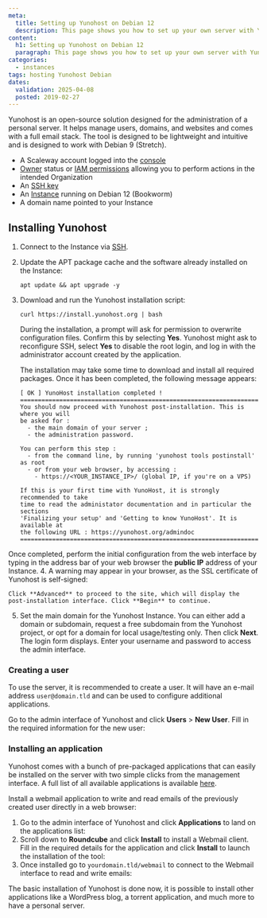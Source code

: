 ```yaml
---
meta:
  title: Setting up Yunohost on Debian 12
  description: This page shows you how to set up your own server with Yunohost
content:
  h1: Setting up Yunohost on Debian 12
  paragraph: This page shows you how to set up your own server with Yunohost
categories:
  - instances
tags: hosting Yunohost Debian
dates:
  validation: 2025-04-08
  posted: 2019-02-27
---
```


Yunohost is an open-source solution designed for the administration of a personal server. It helps manage users, domains, and websites and comes with a full email stack. The tool is designed to be lightweight and intuitive and is designed to work with Debian 9 (Stretch).

<Macro id="requirements" />

- A Scaleway account logged into the [console](https://console.scaleway.com)
- [Owner](/iam/concepts/#owner) status or [IAM permissions](/iam/concepts/#permission) allowing you to perform actions in the intended Organization
- An [SSH key](/organizations-and-projects/how-to/create-ssh-key/)
- An [Instance](/instances/how-to/create-an-instance/) running on Debian 12 (Bookworm)
- A domain name pointed to your Instance

## Installing Yunohost

1. Connect to the Instance via [SSH](/instances/how-to/connect-to-instance/).
2. Update the APT package cache and the software already installed on the Instance:
    ```
    apt update && apt upgrade -y
    ```
3. Download and run the Yunohost installation script:
    ```
    curl https://install.yunohost.org | bash
    ```
    During the installation, a prompt will ask for permission to overwrite configuration files. Confirm this by selecting **Yes**.
    Yunohost might ask to reconfigure SSH, select **Yes** to disable the root login, and log in with the administrator account created by the application.

    The installation may take some time to download and install all required packages. Once it has been completed, the following message appears:

    ```
    [ OK ] YunoHost installation completed !
    ===============================================================================
    You should now proceed with Yunohost post-installation. This is where you will
    be asked for :
      - the main domain of your server ;
      - the administration password.

    You can perform this step :
      - from the command line, by running 'yunohost tools postinstall' as root
      - or from your web browser, by accessing :
        - https://<YOUR_INSTANCE_IP>/ (global IP, if you're on a VPS)

    If this is your first time with YunoHost, it is strongly recommended to take
    time to read the administator documentation and in particular the sections
    'Finalizing your setup' and 'Getting to know YunoHost'. It is available at
    the following URL : https://yunohost.org/admindoc
    ===============================================================================
    ```
  Once completed, perform the initial configuration from the web interface by typing in the address bar of your web browser the **public IP** address of your Instance.
4. A warning may appear in your browser, as the SSL certificate of Yunohost is self-signed:
    <Lightbox src="scaleway-yunohost_01.webp" alt="" />

    Click **Advanced** to proceed to the site, which will display the post-installation interface. Click **Begin** to continue.
5. Set the main domain for the Yunohost Instance. You can either add a domain or subdomain, request a free subdomain from the Yunohost project, or opt for a domain for local usage/testing only. Then click **Next**.
    The login form displays. Enter your username and password to access the admin interface.
  
### Creating a user

To use the server, it is recommended to create a user. It will have an e-mail address `user@domain.tld` and can be used to configure additional applications.

Go to the admin interface of Yunohost and click **Users** > **New User**. Fill in the required information for the new user:

<Lightbox src="scaleway-yunohost_09.webp" alt="" />

### Installing an application

Yunohost comes with a bunch of pre-packaged applications that can easily be installed on the server with two simple clicks from the management interface. A full list of all available applications is available [here](https://yunohost.org/#/apps).

Install a webmail application to write and read emails of the previously created user directly in a web browser:

1. Go to the admin interface of Yunohost and click **Applications** to land on the applications list:
    <Lightbox src="scaleway-yunohost_10.webp" alt="" />
2. Scroll down to **Roundcube** and click **Install** to install a Webmail client. Fill in the required details for the application and click **Install** to launch the installation of the tool:
    <Lightbox src="scaleway-yunohost_11.webp" alt="" />
3. Once installed go to `yourdomain.tld/webmail` to connect to the Webmail interface to read and write emails:
    <Lightbox src="scaleway-yunohost_12.webp" alt="" />

The basic installation of Yunohost is done now, it is possible to install other applications like a WordPress blog, a torrent application, and much more to have a personal server.